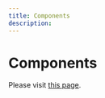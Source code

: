 ```yaml
---
title: Components
description: 
---
```


# Components

Please visit [this page](https://design-system-git-develop-strapijs.vercel.app/?path=/story/design-system-components-accordion--base).
